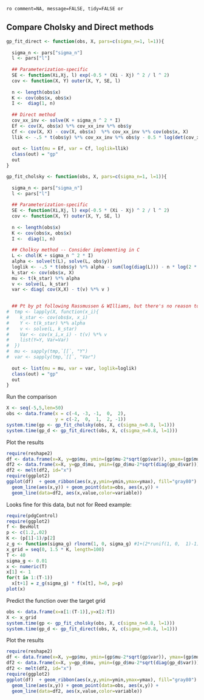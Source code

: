 `ro comment=NA, message=FALSE, tidy=FALSE or`

## Compare Cholsky and Direct methods

```r
gp_fit_direct <- function(obs, X, pars=c(sigma_n=1, l=1)){
  
  sigma_n <- pars["sigma_n"]
  l <- pars["l"]
  
  ## Parameterization-specific
  SE <- function(Xi,Xj, l) exp(-0.5 * (Xi - Xj) ^ 2 / l ^ 2)
  cov <- function(X, Y) outer(X, Y, SE, l) 
  
  n <- length(obs$x)
  K <- cov(obs$x, obs$x)
  I <-  diag(1, n)
  
  ## Direct method 
  cov_xx_inv <- solve(K + sigma_n ^ 2 * I)
  Ef <- cov(X, obs$x) %*% cov_xx_inv %*% obs$y
  Cf <- cov(X, X) - cov(X, obs$x)  %*% cov_xx_inv %*% cov(obs$x, X)
  llik <- -.5 * t(obs$y) %*% cov_xx_inv %*% obs$y - 0.5 * log(det(cov_xx_inv)) - n * log(2 * pi) / 2
  
  out <- list(mu = Ef, var = Cf, loglik=llik)
  class(out) = "gp"
  out
}
```

```r
gp_fit_cholsky <- function(obs, X, pars=c(sigma_n=1, l=1)){
  
  sigma_n <- pars["sigma_n"]
  l <- pars["l"]
  
  ## Parameterization-specific
  SE <- function(Xi,Xj, l) exp(-0.5 * (Xi - Xj) ^ 2 / l ^ 2)
  cov <- function(X, Y) outer(X, Y, SE, l) 
  
  n <- length(obs$x)
  K <- cov(obs$x, obs$x)
  I <-  diag(1, n)
  
  ## Cholksy method -- Consider implementing in C
  L <- chol(K + sigma_n ^ 2 * I)
  alpha <- solve(t(L), solve(L, obs$y))
  loglik <- -.5 * t(obs$y) %*% alpha - sum(log(diag(L))) - n * log(2 * pi) / 2
  k_star <- cov(obs$x, X)
  mu <- t(k_star) %*% alpha
  v <- solve(L, k_star)
  var <- diag( cov(X,X) - t(v) %*% v )

  
  ## Pt by pt following Rassmussen & WIlliams, but there's no reason to do it this way
#  tmp <- lapply(X, function(x_i){  
#    k_star <- cov(obs$x, x_i)
#    Y <- t(k_star) %*% alpha
#    v <- solve(L, k_star)
#    Var <- cov(x_i,x_i) - t(v) %*% v
#    list(Y=Y, Var=Var)
#  })
#  mu <- sapply(tmp,`[[`, "Y")
#  var <- sapply(tmp,`[[`, "Var")
    
  out <- list(mu = mu, var = var, loglik=loglik)
  class(out) = "gp"
  out
}
```

Run the comparison

```r
X <- seq(-5,5,len=50)
obs <- data.frame(x = c(-4, -3, -1,  0,  2),
                  y = c(-2,  0,  1,  2, -1))
system.time(gp <- gp_fit_cholsky(obs, X, c(sigma_n=0.8, l=1)))
system.time(gp_d <- gp_fit_direct(obs, X, c(sigma_n=0.8, l=1)))
```

Plot the results

```r
require(reshape2)
df <- data.frame(x=X, y=gp$mu, ymin=(gp$mu-2*sqrt(gp$var)), ymax=(gp$mu+2*sqrt(gp$var)))
df2 <- data.frame(x=X, y=gp_d$mu, ymin=(gp_d$mu-2*sqrt(diag(gp_d$var))), ymax=(gp_d$mu+2*sqrt(diag(gp_d$var))))
df2 <- melt(df2, id="x")
require(ggplot2)
ggplot(df)  + geom_ribbon(aes(x,y,ymin=ymin,ymax=ymax), fill="gray80") + 
  geom_line(aes(x,y)) + geom_point(data=obs, aes(x,y)) + 
  geom_line(data=df2, aes(x,value,color=variable))
```

Looks fine for this data, but not for Reed example:



```r
require(pdgControl)
require(ggplot2)
f <- BevHolt
p <- c(1.2,.02)
K <- (p[1]-1)/p[2] 
z_g <- function(sigma_g) rlnorm(1, 0, sigma_g) #1+(2*runif(1, 0,  1)-1)*sigma_g #
x_grid = seq(0, 1.5 * K, length=100)
T <- 40
sigma_g <- 0.01
x <- numeric(T)
x[1] <- 1
for(t in 1:(T-1))
  x[t+1] = z_g(sigma_g) * f(x[t], h=0, p=p)
plot(x)
```



Predict the function over the target grid

```r
obs <- data.frame(x=x[1:(T-1)],y=x[2:T])
X <- x_grid
system.time(gp <- gp_fit_cholsky(obs, X, c(sigma_n=0.8, l=1)))
system.time(gp_d <- gp_fit_direct(obs, X, c(sigma_n=0.8, l=1)))
```

Plot the results

```r
require(reshape2)
df <- data.frame(x=X, y=gp$mu, ymin=(gp$mu-2*sqrt(gp$var)), ymax=(gp$mu+2*sqrt(gp$var)))
df2 <- data.frame(x=X, y=gp_d$mu, ymin=(gp_d$mu-2*sqrt(diag(gp_d$var))), ymax=(gp_d$mu+2*sqrt(diag(gp_d$var))))
df2 <- melt(df2, id="x")
require(ggplot2)
ggplot(df)  + geom_ribbon(aes(x,y,ymin=ymin,ymax=ymax), fill="gray80") + 
  geom_line(aes(x,y)) + geom_point(data=obs, aes(x,y)) + 
  geom_line(data=df2, aes(x,value,color=variable))
```


